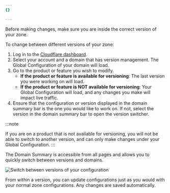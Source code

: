 ```yaml
---
{}

---
```


Before making changes, make sure you are inside the correct version of your zone.

To change between different versions of your zone:

1. Log in to the [Cloudflare dashboard](https://dash.cloudflare.com/login).
2. Select your account and a domain that has version management. The Global Configuration of your domain will load.
3. Go to the product or feature you wish to modify.
   * **If the product or feature is available for versioning**: The last version you were working on will load.
   * **If the product or feature is NOT available for versioning**: Your Global Configuration will load, and any changes you make will impact live traffic.
4. Ensure that the configuration or version displayed in the domain summary bar is the one you would like to work on. If not, select the version in the domain summary bar to open the version switcher.

:::note

If you are on a product that is not available for versioning, you will not be able to switch to another version, and can only make changes under your Global Configuration.
:::

The Domain Summary is accessible from all pages and allows you to quickly switch between versions and domains.

![Switch between versions of your configuration](~/assets/images/version-management/configurable-versions.png)

From within a version, you can update configurations just as you would with your normal zone configurations. Any changes are saved automatically.
